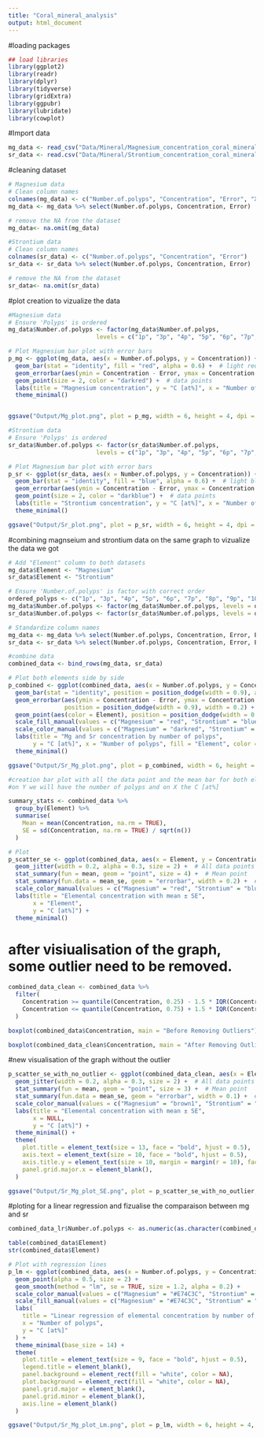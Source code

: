 ```yaml
---
title: "Coral_mineral_analysis"
output: html_document
---
```

#loading packages
```r
## load libraries
library(ggplot2)
library(readr)
library(dplyr)
library(tidyverse)
library(gridExtra)
library(ggpubr)
library(lubridate)
library(cowplot)

```
#Import data
```r
mg_data <- read_csv("Data/Mineral/Magnesium_concentration_coral_mineral.csv")
sr_data <- read.csv("Data/Mineral/Strontium_concentration_coral_mineral.csv")

```

#cleaning dataset 
```r
# Magnesium data
# Clean column names
colnames(mg_data) <- c("Number.of.polyps", "Concentration", "Error", "X4", "X5", "X6")
mg_data <- mg_data %>% select(Number.of.polyps, Concentration, Error)

# remove the NA from the dataset
mg_data<- na.omit(mg_data)

#Strontium data
# Clean column names
colnames(sr_data) <- c("Number.of.polyps", "Concentration", "Error")
sr_data <- sr_data %>% select(Number.of.polyps, Concentration, Error)

# remove the NA from the dataset
sr_data<- na.omit(sr_data)
```

#plot creation to vizualize the data
```r
#Magnesium data
# Ensure 'Polyps' is ordered
mg_data$Number.of.polyps <- factor(mg_data$Number.of.polyps, 
                         levels = c("1p", "3p", "4p", "5p", "6p", "7p", "8p", "9p", "10p"))

# Plot Magnesium bar plot with error bars
p_mg <- ggplot(mg_data, aes(x = Number.of.polyps, y = Concentration)) +
  geom_bar(stat = "identity", fill = "red", alpha = 0.6) +  # light red with transparency
  geom_errorbar(aes(ymin = Concentration - Error, ymax = Concentration + Error), width = 0.2) +
  geom_point(size = 2, color = "darkred") +  # data points
  labs(title = "Magnesium concentration", y = "C [at%]", x = "Number of polyps") +
  theme_minimal()


ggsave("Output/Mg_plot.png", plot = p_mg, width = 6, height = 4, dpi = 300)

#Strontium data
# Ensure 'Polyps' is ordered
sr_data$Number.of.polyps <- factor(sr_data$Number.of.polyps, 
                         levels = c("1p", "3p", "4p", "5p", "6p", "7p", "8p", "9p", "10p"))

# Plot Magnesium bar plot with error bars
p_sr <- ggplot(sr_data, aes(x = Number.of.polyps, y = Concentration)) +
  geom_bar(stat = "identity", fill = "blue", alpha = 0.6) +  # light blue with transparency
  geom_errorbar(aes(ymin = Concentration - Error, ymax = Concentration + Error), width = 0.2) +
  geom_point(size = 2, color = "darkblue") +  # data points
  labs(title = "Strontium concentration", y = "C [at%]", x = "Number of polyps") +
  theme_minimal()

ggsave("Output/Sr_plot.png", plot = p_sr, width = 6, height = 4, dpi = 300)


```

#combining magnseium and strontium data on the same graph to vizualize the data we got
```r
# Add "Element" column to both datasets
mg_data$Element <- "Magnesium"
sr_data$Element <- "Strontium"

# Ensure 'Number.of.polyps' is factor with correct order
ordered_polyps <- c("1p", "3p", "4p", "5p", "6p", "7p", "8p", "9p", "10p")
mg_data$Number.of.polyps <- factor(mg_data$Number.of.polyps, levels = ordered_polyps)
sr_data$Number.of.polyps <- factor(sr_data$Number.of.polyps, levels = ordered_polyps)

# Standardize column names 
mg_data <- mg_data %>% select(Number.of.polyps, Concentration, Error, Element)
sr_data <- sr_data %>% select(Number.of.polyps, Concentration, Error, Element)

#combine data
combined_data <- bind_rows(mg_data, sr_data)

# Plot both elements side by side
p_combined <- ggplot(combined_data, aes(x = Number.of.polyps, y = Concentration, fill = Element)) +
  geom_bar(stat = "identity", position = position_dodge(width = 0.9), alpha = 0.6) +
  geom_errorbar(aes(ymin = Concentration - Error, ymax = Concentration + Error), 
                position = position_dodge(width = 0.9), width = 0.2) +
  geom_point(aes(color = Element), position = position_dodge(width = 0.9), size = 2) +
  scale_fill_manual(values = c("Magnesium" = "red", "Strontium" = "blue")) +
  scale_color_manual(values = c("Magnesium" = "darkred", "Strontium" = "darkblue")) +
  labs(title = "Mg and Sr concentration by number of polyps", 
       y = "C [at%]", x = "Number of polyps", fill = "Element", color = "Element") +
  theme_minimal()

ggsave("Output/Sr_Mg_plot.png", plot = p_combined, width = 6, height = 4, dpi = 300)
```

```r
#creation bar plot with all the data point and the mean bar for both element 
#on Y we will have the number of polyps and on X the C [at%] 

summary_stats <- combined_data %>%
  group_by(Element) %>%
  summarise(
    Mean = mean(Concentration, na.rm = TRUE),
    SE = sd(Concentration, na.rm = TRUE) / sqrt(n())
  )

# Plot
p_scatter_se <- ggplot(combined_data, aes(x = Element, y = Concentration, color = Element)) +
  geom_jitter(width = 0.2, alpha = 0.3, size = 2) +  # All data points
  stat_summary(fun = mean, geom = "point", size = 4) +  # Mean point
  stat_summary(fun.data = mean_se, geom = "errorbar", width = 0.2) +  # Standard error bars
  scale_color_manual(values = c("Magnesium" = "red", "Strontium" = "blue")) +
  labs(title = "Elemental concentration with mean ± SE",
       x = "Element",
       y = "C [at%]") +
  theme_minimal()


```

# after visiualisation of the graph, some outlier need to be removed. 
```r
combined_data_clean <- combined_data %>%
  filter(
    Concentration >= quantile(Concentration, 0.25) - 1.5 * IQR(Concentration),
    Concentration <= quantile(Concentration, 0.75) + 1.5 * IQR(Concentration)
  )

boxplot(combined_data$Concentration, main = "Before Removing Outliers")

boxplot(combined_data_clean$Concentration, main = "After Removing Outliers")

```
#new visualisation of the graph without the outlier 
```r
p_scatter_se_with_no_outlier <- ggplot(combined_data_clean, aes(x = Element, y = Concentration, color = Element)) +
  geom_jitter(width = 0.2, alpha = 0.3, size = 2) +  # All data points
  stat_summary(fun = mean, geom = "point", size = 3) +  # Mean point
  stat_summary(fun.data = mean_se, geom = "errorbar", width = 0.1) +  # Standard error bars
  scale_color_manual(values = c("Magnesium" = "brown1", "Strontium" = "deepskyblue1")) +
  labs(title = "Elemental concentration with mean ± SE",
       x = NULL,
       y = "C [at%]") + 
  theme_minimal() +
  theme(
    plot.title = element_text(size = 13, face = "bold", hjust = 0.5),
    axis.text = element_text(size = 10, face = "bold", hjust = 0.5),
    axis.title.y = element_text(size = 10, margin = margin(r = 10), face = "bold", hjust = 0.5),
    panel.grid.major.x = element_blank(),
  )

ggsave("Output/Sr_Mg_plot_SE.png", plot = p_scatter_se_with_no_outlier, width = 6, height = 4, dpi = 300)
```

#ploting for a linear regression and fizualise the comparaison between mg and sr 
```r
combined_data_lr$Number.of.polyps <- as.numeric(as.character(combined_data_clean$Number.of.polyps))

table(combined_data$Element)
str(combined_data$Element)

# Plot with regression lines
p_lm <- ggplot(combined_data, aes(x = Number.of.polyps, y = Concentration, color = Element, group = Element, fill = Element)) +
  geom_point(alpha = 0.5, size = 2) +
  geom_smooth(method = "lm", se = TRUE, size = 1.2, alpha = 0.2) +
  scale_color_manual(values = c("Magnesium" = "#E74C3C", "Strontium" = "#3498DB")) +
  scale_fill_manual(values = c("Magnesium" = "#E74C3C", "Strontium" = "#3498DB")) +
  labs(
    title = "Linear regression of elemental concentration by number of polyps",
    x = "Number of polyps",
    y = "C [at%]"
  ) +
  theme_minimal(base_size = 14) +
  theme(
    plot.title = element_text(size = 9, face = "bold", hjust = 0.5),
    legend.title = element_blank(),
    panel.background = element_rect(fill = "white", color = NA),
    plot.background = element_rect(fill = "white", color = NA),
    panel.grid.major = element_blank(),
    panel.grid.minor = element_blank(),
    axis.line = element_blank()
  )

ggsave("Output/Sr_Mg_plot_Lm.png", plot = p_lm, width = 6, height = 4, dpi = 300)
```

```r


```

```r


```

```r


```

```r


```

```r


```